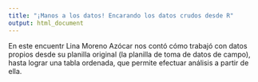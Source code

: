 ```yaml
---
title: "¡Manos a los datos! Encarando los datos crudos desde R"
output: html_document
---
```


En este encuentr Lina Moreno Azócar nos contó cómo trabajó con datos propios desde su planilla original (la planilla de toma de datos de campo), hasta lograr una tabla ordenada, que permite efectuar análisis a partir de ella.